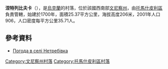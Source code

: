 {{coord|48|24|34|N|28|32|46|E|scale:30000|display=title}}

'''涅特列比夫卡'''（{{lang-uk|Нетребівка}}），是[[烏克蘭|烏克蘭]]的村落，位於該國西南部[[文尼察州|文尼察州]]，由[[托馬什皮利區|托馬什皮利區]]負責管轄，始建於1700年，面積25.37平方公里，海拔高度206米，2001年人口906，人口密度每平方公里35.71人。

==參考資料==
* [http://weather.in.ua/ua/vinnickaja/16820 Погода в селі Нетребівка] {{Wayback|url=http://weather.in.ua/ua/vinnickaja/16820 |date=20111220074553 }}

[[Category:文尼察州村落|Category:文尼察州村落]]
[[Category:托馬什皮利區村落|Category:托馬什皮利區村落]]


{{Vinnytsia-geo-stub}}